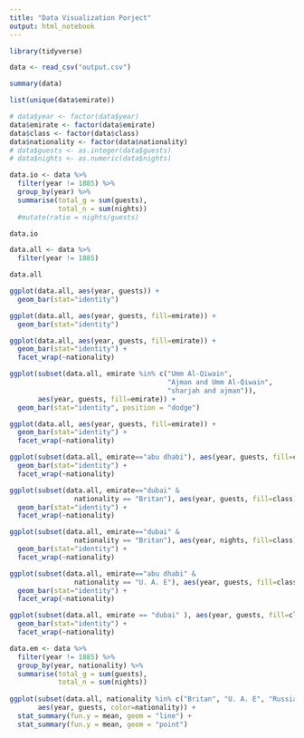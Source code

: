 ```yaml
---
title: "Data Visualization Porject"
output: html_notebook
---
```


```r
library(tidyverse)

data <- read_csv("output.csv")
```

```r
summary(data)
```
```r
list(unique(data$emirate))
```


```r
# data$year <- factor(data$year)
data$emirate <- factor(data$emirate)
data$class <- factor(data$class)
data$nationality <- factor(data$nationality)
# data$guests <- as.integer(data$guests)
# data$nights <- as.numeric(data$nights)
```

```r
data.io <- data %>%
  filter(year != 1885) %>%
  group_by(year) %>%
  summarise(total_g = sum(guests),
            total_n = sum(nights))
  #mutate(ratio = nights/guests)

data.io
```

```r
data.all <- data %>%
  filter(year != 1885)

data.all
```
```r
ggplot(data.all, aes(year, guests)) +
  geom_bar(stat="identity")
```


```r
ggplot(data.all, aes(year, guests, fill=emirate)) +
  geom_bar(stat="identity")
```

```r
ggplot(data.all, aes(year, guests, fill=emirate)) +
  geom_bar(stat="identity") +
  facet_wrap(~nationality)
```

```r
ggplot(subset(data.all, emirate %in% c("Umm Al-Qiwain",
                                       "Ajman and Umm Al-Qiwain",
                                       "sharjah and ajman")), 
       aes(year, guests, fill=emirate)) +
  geom_bar(stat="identity", position = "dodge")
```


```r
ggplot(data.all, aes(year, guests, fill=emirate)) +
  geom_bar(stat="identity") +
  facet_wrap(~nationality)
```

```r
ggplot(subset(data.all, emirate=="abu dhabi"), aes(year, guests, fill=class)) +
  geom_bar(stat="identity") +
  facet_wrap(~nationality)
```
```r
ggplot(subset(data.all, emirate=="dubai" & 
                nationality == "Britan"), aes(year, guests, fill=class)) +
  geom_bar(stat="identity") +
  facet_wrap(~nationality)
```

```r
ggplot(subset(data.all, emirate=="dubai" & 
                nationality == "Britan"), aes(year, nights, fill=class)) +
  geom_bar(stat="identity") +
  facet_wrap(~nationality)
```


```r
ggplot(subset(data.all, emirate=="abu dhabi" & 
                nationality == "U. A. E"), aes(year, guests, fill=class)) +
  geom_bar(stat="identity") +
  facet_wrap(~nationality)
```

```r
ggplot(subset(data.all, emirate == "dubai" ), aes(year, guests, fill=class)) +
  geom_bar(stat="identity") +
  facet_wrap(~nationality)
```



```r

data.em <- data %>%
  filter(year != 1885) %>%
  group_by(year, nationality) %>%
  summarise(total_g = sum(guests),
            total_n = sum(nights))
  
ggplot(subset(data.all, nationality %in% c("Britan", "U. A. E", "Russia")),
       aes(year, guests, color=nationality)) +
  stat_summary(fun.y = mean, geom = "line") +
  stat_summary(fun.y = mean, geom = "point")
```